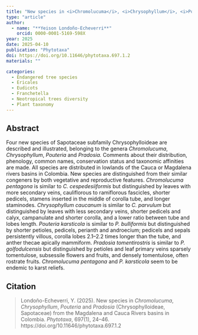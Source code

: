 ```yaml
---
title: "New species in <i>Chromolucuma</i>, <i>Chrysophyllum</i>, <i>Pouteria</i> and <i>Pradosia</i> (Chrysophylloideae, Sapotaceae) from the Magdalena and Cauca Rivers basins in Colombia"
type: "article"
author:
  - name: "**Yeison Londoño-Echeverri**"
    orcid: 0000-0001-5169-598X
year: 2025
date: 2025-04-10
publication: "Phytotaxa"
doi: https://doi.org/10.11646/phytotaxa.697.1.2
materials: ""

categories:
  - Endangered tree species
  - Ericales
  - Eudicots
  - Franchetella
  - Neotropical trees diversity
  - Plant taxonomy
---
```


## Abstract

Four new species of Sapotaceae subfamily Chrysophylloideae are described and illustrated, belonging to the genera *Chromolucuma*, *Chrysophyllum*, *Pouteria* and *Pradosia.* Comments about their distribution, phenology, common names, conservation status and taxonomic affinities are made. All species are distributed in lowlands of the Cauca or Magdalena rivers basins in Colombia. New species are distinguished from their similar congeners by both vegetative and reproductive features. *Chromolucuma pentagona* is similar to *C. cespedesiiformis* but distinguished by leaves with more secondary veins, cauliflorous to ramiflorous fascicles, shorter pedicels, stamens inserted in the middle of corolla tube, and longer staminodes. *Chrysophyllum caucanum* is similar to *C. parvulum* but distinguished by leaves with less secondary veins, shorter pedicels and calyx, campanulate and shorter corolla, and a lower ratio between tube and lobes length. *Pouteria karsticola* is similar to *P. bulliformis* but distinguished by shorter petioles, pedicels, perianth and androecium; pedicels and sepals persistently villous, corolla lobes 2.1–2.2 times longer than the tube, and anther thecae apically mammiform. *Pradosia tomentirostris* is similar to *P. golfodulcensis* but distinguished by petioles and leaf primary veins sparsely tomentulose, subsessile flowers and fruits, and densely tomentulose, often rostrate fruits. *Chromolucuma pentagona* and *P. karsticola* seem to be endemic to karst reliefs.

## Citation

> Londoño-Echeverri, Y. (2025). New species in *Chromolucuma*, *Chrysophyllum*, *Pouteria* and *Pradosia* (Chrysophylloideae, Sapotaceae) from the Magdalena and Cauca Rivers basins in Colombia. *Phytotaxa*, 697(1), 24–46. https://doi.org/10.11646/phytotaxa.697.1.2
